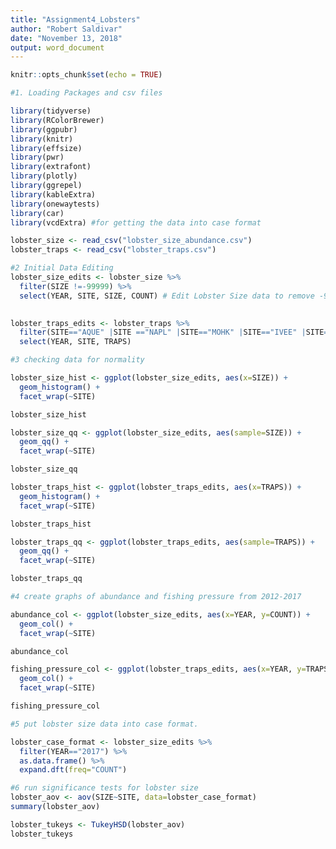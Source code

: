```yaml
---
title: "Assignment4_Lobsters"
author: "Robert Saldivar"
date: "November 13, 2018"
output: word_document
---
```


```r
knitr::opts_chunk$set(echo = TRUE)
```

```r
#1. Loading Packages and csv files

library(tidyverse)
library(RColorBrewer)
library(ggpubr)
library(knitr)
library(effsize)
library(pwr)
library(extrafont)
library(plotly)
library(ggrepel)
library(kableExtra)
library(onewaytests)
library(car)
library(vcdExtra) #for getting the data into case format

lobster_size <- read_csv("lobster_size_abundance.csv")
lobster_traps <- read_csv("lobster_traps.csv")
```

```r
#2 Initial Data Editing
lobster_size_edits <- lobster_size %>%
  filter(SIZE !=-99999) %>%
  select(YEAR, SITE, SIZE, COUNT) # Edit Lobster Size data to remove -99999 data from size column and remove transect information
  

lobster_traps_edits <- lobster_traps %>%
  filter(SITE=="AQUE" |SITE =="NAPL" |SITE=="MOHK" |SITE=="IVEE" |SITE=="CARP") %>%
  select(YEAR, SITE, TRAPS)

```

```r
#3 checking data for normality

lobster_size_hist <- ggplot(lobster_size_edits, aes(x=SIZE)) +
  geom_histogram() +
  facet_wrap(~SITE)

lobster_size_hist

lobster_size_qq <- ggplot(lobster_size_edits, aes(sample=SIZE)) +
  geom_qq() +
  facet_wrap(~SITE)

lobster_size_qq

lobster_traps_hist <- ggplot(lobster_traps_edits, aes(x=TRAPS)) +
  geom_histogram() +
  facet_wrap(~SITE)

lobster_traps_hist

lobster_traps_qq <- ggplot(lobster_traps_edits, aes(sample=TRAPS)) +
  geom_qq() +
  facet_wrap(~SITE)

lobster_traps_qq
```

```r
#4 create graphs of abundance and fishing pressure from 2012-2017

abundance_col <- ggplot(lobster_size_edits, aes(x=YEAR, y=COUNT)) +
  geom_col() +
  facet_wrap(~SITE)

abundance_col

fishing_pressure_col <- ggplot(lobster_traps_edits, aes(x=YEAR, y=TRAPS)) +
  geom_col() +
  facet_wrap(~SITE)

fishing_pressure_col
```

```r
#5 put lobster size data into case format.

lobster_case_format <- lobster_size_edits %>%
  filter(YEAR=="2017") %>%
  as.data.frame() %>%
  expand.dft(freq="COUNT")
```

```r
#6 run significance tests for lobster size
lobster_aov <- aov(SIZE~SITE, data=lobster_case_format)
summary(lobster_aov)

lobster_tukeys <- TukeyHSD(lobster_aov)
lobster_tukeys
```

